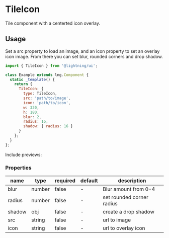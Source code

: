 
# TileIcon

Tile component with a centerted icon overlay.

## Usage

Set a src property to load an image, and an icon property to set an overlay icon image. From there you can set blur, rounded corners and drop shadow.

```js
import { TileIcon } from '@lightning/ui';

class Example extends lng.Component {
  static _template() {
    return {
      TileIcon: {
        type: TileIcon,
        src: 'path/to/image',
        icon: 'path/to/icon',
        w: 320,
        h: 180,
        blur: 2,
        radius: 16,
        shadow: { radius: 16 }
      }
    };
  }
};
```

Include previews:

<Canvas>
  <Story id="tileicon--basic" />
</Canvas>

### Properties

name|type|required|default|description
--|--|--|--|--
blur|number|false|-|Blur amount from 0-4
radius|number|false|-|set rounded corner radius
shadow|obj|false|-|create a drop shadow
src|string|false|-|url to image
icon|string|false|-|url to overlay icon
